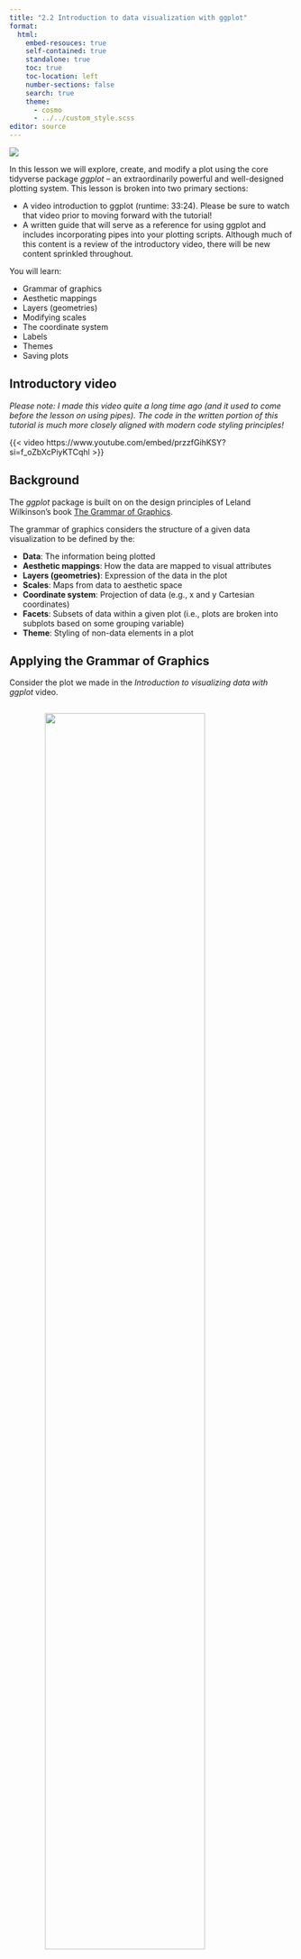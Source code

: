 ```yaml
---
title: "2.2 Introduction to data visualization with ggplot"
format:
  html:
    embed-resouces: true
    self-contained: true
    standalone: true
    toc: true
    toc-location: left
    number-sections: false
    search: true
    theme: 
      - cosmo
      - ../../custom_style.scss
editor: source
---
```


<head>
<link rel="stylesheet" href="https://cdnjs.cloudflare.com/ajax/libs/font-awesome/4.7.0/css/font-awesome.min.css" />
<link rel="icon" 
type="image/png" 
href = "www/hex_icon.png" />
<script src="https://kit.fontawesome.com/03064bdd6c.js" crossorigin="anonymous"></script>
<link rel="icon" 
type="image/png" 
href = "www/hex_icon.png" />
</head>

![](../../images/hex_complex.png){.intro_image}

In this lesson we will explore, create, and modify a plot using the core tidyverse package *ggplot* -- an extraordinarily powerful and well-designed plotting system. This lesson is broken into two primary sections:

* A video introduction to ggplot (runtime: 33:24). Please be sure to watch that video prior to moving forward with the tutorial!
* A written guide that will serve as a reference for using ggplot and includes incorporating pipes into your plotting scripts. Although much of this content is a review of the introductory video, there will be new content sprinkled throughout. 

You will learn:

* Grammar of graphics
* Aesthetic mappings
* Layers (geometries)
* Modifying scales
* The coordinate system
* Labels
* Themes
* Saving plots

## Introductory video

*Please note: I made this video quite a long time ago (and it used to come before the lesson on using pipes). The code in the written portion of this tutorial is much more closely aligned with modern code styling principles!*

{{< video https://www.youtube.com/embed/przzfGihKSY?si=f_oZbXcPiyKTCqhl >}}

## Background

The *ggplot* package is built on on the design principles of Leland Wilkinson's book <a href = "https://www.amazon.com/Grammar-Graphics-Statistics-Computing/dp/0387245448" target = "_blank">The Grammar of Graphics</a>.

The grammar of graphics considers the structure of a given data visualization to be defined by the:

* **Data**: The information being plotted
* **Aesthetic mappings**: How the data are mapped to visual attributes
* **Layers (geometries)**: Expression of the data in the plot
* **Scales**: Maps from data to aesthetic space
* **Coordinate system**: Projection of data (e.g., x and y Cartesian coordinates)
* **Facets**: Subsets of data within a given plot (i.e., plots are broken into subplots based on some grouping variable)
* **Theme**: Styling of non-data elements in a plot


## Applying the Grammar of Graphics

Consider the plot we made in the *Introduction to visualizing data with ggplot* video. 

<img src = 'www/chickadee_mass.png' style = 'display: block;
margin-left: auto;
margin-right: auto;
width: 75%;padding-top: 15px; padding-bottom: 15px;'></img>

Try to answer the following regarding the plot, you can click the buttons to see the answers (but try to answer them first!):

<div>
<button class="accordion">What are the aesthetic mappings?</button>
<div class="panel">

* Species is mapped to the x axis
* Mass is mapped to the y axis
* Sex is mapped to color

</div>
</div>

<div>
<button class="accordion">Which elements of the plot are related to the plots theme?</button>
<div class="panel">

Trick question. **All** non-data elements!

</div>
</div>

<div>
<button class="accordion">Which of the elements of the plot are related to scale?</button>
<div class="panel">

* The range of the x and y axis in data and image space
* The colors

</div>
</div>

<div>
<button class="accordion">What is the coordinate system of this plot?</button>
<div class="panel">

Cartesian (x and y axes)
</div>
</div>

<div>
<button class="accordion">What geometries are present in this plot?</button>
<div class="panel">
Boxplots
</div>
</div>



## Getting started

Please open the `data_sci_2025` project in R Studio.

Before we begin, please take the following housekeeping steps before continuing:

1. If there are any script files open in your source pane. Close them. If any of the file titles are blue, save them prior to closing.

1. In the *Environment* tab of your **workspace pane**, ensure that your **Global Environment** is empty. If it is not, click the *broom* to remove all objects.

1. In the *History* tab of your **workspace pane**, ensure that your history is empty. If it is not, click the *broom* to remove your history.

Ensure that the file `chickadees.csv` is located in your project folder, in the subfolder `data/raw`.

Open up a new script and save the script as "ggplot_worksheet.R" inside your `gis_in_r_2024/scripts` folder.

Please complete the following steps in your ggplot_worksheet script:

1. Give the top of the script a section header with the name "setup"

1. Load the tidyverse library

```r
# setup  -----------------------------------...

library(tidyverse)
```

## The data

In your script file, please provide a comment stating that you are reading in a file. Use `read_csv` to read `chickadees.csv` into your Global Environment and assign the key `chickadees` to the resultant object.

```r
# Read in data

chickadees <- 
  read_csv('data/raw/chickadees.csv')
```

Let's take a quick look at the `chickadees` tibble:

```r
chickadees
```

We are also going to use elements from the tidy dataset `district_birds.rds` for this lesson:

```r
read_rds('data/raw/district_birds.rds') %>% 
  list2env(.GlobalEnv)
```

From the data we loaded above, which are arranged as the tables in a database, we will use the captures and the birds datasets:

```r
captures

birds
```

Please remove the other names from your global environment:

```r
rm(
  sites,
  visits,
  counts)
```

### Plotting data

We begin a plot by adding the grammar of graphics data element. The resultant plot isn't meaningful, but it is a good place to start.

```r
ggplot(data = chickadees)
```

*Note: It is often unnecessary to include things like `data = `. I am including the names of the arguments here until I am sure that everyone is comfortable with ggplot.*

Because data is the first argument of the `ggplot()` function, this argument can also be piped in:

```r
chickadees %>% 
  ggplot()
```

One of my goals of this lesson will be to demonstrate why piping your data is *more appropriate* when plotting your data with ggplot. Why this is the case will become more apparent once we add more elements to our plot ...

## Aesthetic mappings

After adding data, we need to decide which aesthetic mappings are appropriate for our question. It entirely depends on what we want to explore or visualize with our dataset. In this case, let's create a plot that compares wing length with mass. The body size to mass ratio is a common measurement in ecological studies of birds and other wildlife. We will visualize wing as the predictor variable (x axis) and mass as the response variable (y axis).  

```r
chickadees %>% 
  ggplot(mapping = aes(x = wing, y = mass))
```

Notice that ggplot assigned the scale element to the visualization automatically, It chose the scale based on the limits of the data. By default, ranges of the x and y axes are 5% below and above the upper and lower limits of the data.

Mapping is the second argument of the function. Because mapping is required for every plot, we do not need to specify the argument each time (as long as we understand what it does). Let's remove `mapping =` from the code:

```r
chickadees %>% 
  ggplot(aes(x = wing, y = mass))
```

Note that the function `aes()` is an exception to the rule that two named functions should not be placed on the same line -- this is okay, as long as there are only two variables being mapped.

An alternative method (that I often use), is to specify my aesthetics *after* the `ggplot` function:

```r
chickadees %>% 
  ggplot() +
  aes(x = wing, y = mass)
```

## Layers (geometries)

With our data mapped to our aesthetics, it is now time to add layers to our plot. Layers are also called geometries. Each geometry function is written as  `geom_` followed by the type of geometry.

### Scatterplot

Let's create a scatterplot. Therefore, we want to add point geometries to our plot using the function `geom_point`:

```r
chickadees %>% 
  ggplot() +
  aes(x = wing, y = mass) +
  geom_point()
```

Have a look at the `+` sign. This is actually a pipe, but it is a pipe that can exclusively be used in `ggplot()` functions (and a few other related packages). Here, we are piping the output of the `ggplot()` function into the input of the `geom_point()` function.

We can add a line of best fit through these points using the `geom_smooth` function. I supply the following arguments to my function:

* `formula  = y ~ x` to specify the predictor and response variables
* `method = "lm"` to specify that we want to use a linear model to compare the association between the variables
* `se = FALSE` because I am not interested in standard error at the moment

```r
chickadees %>% 
  ggplot() +
  aes(x = wing, y = mass) +
  geom_point() +
  geom_smooth(
    formula = y ~ x, 
    method = 'lm',
    se = FALSE)
```

Note that when we added this line, we added a new geometry to the plot. I am not crazy about that blue line. I only like to use color in a plot to convey meaning. Let's set the color of our line to black:

```r
chickadees %>% 
  ggplot() +
  aes(x = wing, y = mass) +
  geom_point() +
  geom_smooth(
    formula = y ~ x, 
    method = 'lm',
    se = FALSE, 
    color = 'black')
```

Let's add a new aesthetic mapping to the data. Recall that in the video lecture we found that Black-capped chickadees are larger than Carolina chickadees. Let's color the points by species by adding the new aesthetic mapping argument to our `geom_point` function:

```r
chickadees %>% 
  ggplot() +
  aes(x = wing, y = mass) +
  geom_point(aes(color = spp)) +
  geom_smooth(
    formula = y ~ x, 
    method = 'lm',
    se = FALSE, 
    color = 'black')
```

Notice that there is still only one black line for both species but the points are colored by species. If we suspected that the slope of the line might be species-dependent, we might want the aesthetic to apply to both geometries. We could so by also adding the aesthetic mapping to the line:

```r
chickadees %>% 
  ggplot() +
  aes(x = wing, y = mass) +
  geom_point(aes(color = spp)) +
  geom_smooth(
    aes(color = spp),
    method = 'lm',
    formula = y ~ x, 
    se = FALSE)
```

If we know that we want both the points and the lines mapped to species, we can simplify our argument above by specifying the color aesthetic in our initial mapping.

```r
chickadees %>% 
  ggplot() +
  aes(
    x = wing, 
    y = mass,
    color = spp) +
  geom_point() +
  geom_smooth(
    method = 'lm',
    formula = y ~ x, 
    se = FALSE)
```

We have a lot of control over the style of our geometries. For example, perhaps we want our points to be a little larger, we can specify that in our `geom_point` function using the `size = ` argument:

```r
chickadees %>% 
  ggplot() +
  aes(
    x = wing, 
    y = mass,
    color = spp) +
  geom_point(size = 2.75) +
  geom_smooth(
    method = 'lm',
    formula = y ~ x, 
    se = FALSE)
```

Well ... that's pretty crazy looking. We can add transparency using the `alpha =` argument:

```r
chickadees %>% 
  ggplot() +
  aes(
    x = wing, 
    y = mass,
    color = spp) +
  geom_point(size = 2.75, alpha = 0.25) +
  geom_smooth(
    method = 'lm',
    formula = y ~ x, 
    se = FALSE)
```

That's more reasonable, plots like this say to me "I am more interested in seeing the trends, but I want others to also notice the underlying data." We can enhance that message a bit further by making our line a little wider using the `linewidth =` argument:

```r
chickadees %>% 
  ggplot() +
  aes(
    x = wing, 
    y = mass,
    color = spp) +
  geom_smooth(
    method = 'lm',
    formula = y ~ x, 
    se = FALSE,
    linewidth = 1.5)
```

### Bar plots

Bar plots are a great way to display count data (or quantities of some values). Let's try to make a bar plot:

```r
captures %>% 
  ggplot() +
  aes(x = spp) +
  geom_bar()
```

By default, the `geom_bar()` function will generate a bar that represents counts of the x variable. I prefer to pipe around the data going in, though. It is, by far my preference to generate a summary table ... 

```r
captures %>% 
  group_by(spp) %>% 
  summarize(n = n())
```

... and then pipe those data into the bar plot. To do so, we need to specify the argument `stat = "identity"` inside the `geom_bar()` function:

```r
captures %>% 
  group_by(spp) %>% 
  summarize(n = n()) %>% 
  ggplot() +
  aes(x = spp, y = n) +
  geom_bar(stat = "identity")
```

The two plots above are quite ugly, I know. Let's see why piping data in is a good idea ...

### Why pipe in data?

Only bird nerds know the 4-letter species codes (which aren't really even legible in this plot). These codes are great for storing data, but not very useful for communicated data. The capture data are tidy, so we will need to join the tables to bring in the more meaningful species names:

```r
captures %>% 
  left_join(
    birds %>% 
      select(species:common_name),
    by = c("spp" = "species"))
```

If we are only interested in the counts and the `common_name` field, we should reduce this further:

```r
captures %>% 
  select(spp) %>% 
  left_join(
    birds %>% 
      select(species:common_name),
    by = c("spp" = "species")) %>% 
  select(common_name)
```

... and then calculate our counts again:

```r
captures %>% 
  select(spp) %>% 
  left_join(
    birds %>% 
      select(species:common_name),
    by = c("spp" = "species")) %>% 
  group_by(common_name) %>% 
  summarize(n = n())
```

Let's try to plot it and bask in our ggplot glory:

```r
captures %>% 
  select(spp) %>% 
  left_join(
    birds %>% 
      select(species:common_name),
    by = c("spp" = "species")) %>% 
  group_by(common_name) %>% 
  summarize(n = n()) %>% 
  ggplot() +
  aes(x = common_name, y = n) +
  geom_bar(stat = "identity")
```

We did it! However, after rewarding yourself with a beer and bragging about your plot to your friends, you recognize that your plot has not successfully communicated anything. It ... is ... completely ... illegible. Alas.

Maybe it would be better to just plot counts of dietary guilds?

```r
captures %>% 
  select(spp) %>% 
  left_join(
    birds %>% 
      select(
        species, 
        common_name, 
        diet),
    by = c("spp" = "species")) %>% 
  group_by(diet) %>% 
  summarize(n = n()) %>% 
  ggplot() +
  aes(x = diet, y = n) +
  geom_bar(stat = "identity")
```

Once again proud of your gg-excellence, you show your plot to your advisor (*they are gonna love this ... it is so ecologically meaningful!* ). They like the diet counts, but want to see the species too. Just as we can add a `color` aesthetic to points, we can add color to a bar plot. Notice that, in the below, I now place my aesthetics on their own lines (because there are three or more of them):

```r
captures %>% 
  select(spp) %>% 
  left_join(
    birds %>% 
      select(
        species, 
        common_name, 
        diet),
    by = c("spp" = "species")) %>% 
  group_by(common_name, diet) %>% 
  summarize(
    n = n(),
    .groups = "drop") %>% 
  ggplot() +
  aes(
    x = diet, 
    y = n,
    color = common_name) +
  geom_bar(stat = "identity")
```

*Note: It is best to drop any grouping in the data prior to piping the output of summarize into the next function.*

... well, that didn't work as expected. Why? For polygon aesthetics (like bars), the color of the bars is defined by `fill = `, the color argument just represents the borders:

```r
captures %>% 
  select(spp) %>% 
  left_join(
    birds %>% 
      select(
        species, 
        common_name, 
        diet),
    by = c("spp" = "species")) %>% 
  group_by(common_name, diet) %>% 
  summarize(
    n = n(),
    .groups = "drop") %>% 
  ggplot() +
  aes(
    x = diet, 
    y = n,
    fill = common_name) +
  geom_bar(stat = "identity")
```

That's better ... but what does `color = ` do for bars? The color argument adds a line color to the bars. We can add it inside of our layer:

```r
captures %>% 
  select(spp) %>% 
  left_join(
    birds %>% 
      select(
        species, 
        common_name, 
        diet),
    by = c("spp" = "species")) %>% 
  group_by(common_name, diet) %>% 
  summarize(
    n = n(),
    .groups = "drop") %>% 
  ggplot() +
  aes(
    x = diet, 
    y = n,
    fill = common_name) +
  geom_bar(stat = "identity",
           color = "black")
```

If you find that a little overbearing (I do), you can change the width of the lines with `linewidth =`

```r
captures %>% 
  select(spp) %>% 
  left_join(
    birds %>% 
      select(
        species, 
        common_name, 
        diet),
    by = c("spp" = "species")) %>% 
  group_by(common_name, diet) %>% 
  summarize(
    n = n(),
    .groups = "drop") %>% 
  ggplot() +
  aes(
    x = diet, 
    y = n,
    fill = common_name) +
  geom_bar(
    stat = "identity",
    color = "black",
    linewidth = 0.3)
```

... or modify the color to something a bit less intense:

```r
captures %>% 
  select(spp) %>% 
  left_join(
    birds %>% 
      select(
        species, 
        common_name, 
        diet),
    by = c("spp" = "species")) %>% 
  group_by(common_name, diet) %>% 
  summarize(
    n = n(),
    .groups = "drop") %>% 
  ggplot() +
  aes(
    x = diet, 
    y = n,
    fill = common_name) +
  geom_bar(
    stat = "identity",
    color = "#424242",
    linewidth = 0.3)
```

Perhaps you have become less impressed with your plot over time. One option would be to subset the data to just the 10 species with the most observations in the data. With the flexibility afforded to us with piping our data in, we have gained that power:

```r
captures %>% 
  select(spp) %>% 
  left_join(
    birds %>% 
      select(
        species, 
        common_name, 
        diet),
    by = c("spp" = "species")) %>% 
  group_by(common_name, diet) %>% 
  summarize(
    n = n(),
    .groups = "drop") %>% 
  slice_max(n, n = 10) %>% 
  ggplot() +
  aes(
    x = diet, 
    y = n,
    fill = common_name) +
  geom_bar(
    stat = "identity",
    color = "#424242",
    linewidth = 0.3)
```

Hopefully, it is apparent that the power to play with the data that you are plotting really gives you a lot of control over your plot! Piping the data in really helps you do so.

## Modifying scales

We have thus far created reasonable plots that perhaps convey the information we would like to communicate. Our plots are not very pretty yet though.

### Scales: Numeric range

Let's start by modifying the range of the x and y axes. Before I scale an axis, I usually like be sure what the limits of my data actually are. We can use `summary()` to figure that out.

```r
summary(chickadees)
```

We use the function `scale_y_continuous` to scale the y axis. Based on the results of our function, it looks like 7 and 13 are probably pretty good values for our scaling operation. We will set the following arguments:

* `limits = c(7, 13)`: This provides a vector representing the lower and upper limits of the values we want to plot.
* `expand = c(0, 0)`: This ensures that the axis stops at our chosen values.

```r
chickadees %>% 
  ggplot() +
  aes(
    x = wing, 
    y = mass,
    color = spp) +
  geom_point(size = 2.75, alpha = 0.25) +
  geom_smooth(
    method = 'lm',
    formula = y ~ x, 
    se = FALSE,
    linewidth = 1.5) +
  scale_y_continuous(
    limits = c(7, 13),
    expand = c(0, 0))
```

We can do the same with our x axis, using the function `scale_x_continuous`. The results from summarizing our dataset suggested that a minimum wing size of 50 mm and maximum wing size of 70 would fit our needs perfectly.

```r
chickadees %>% 
  ggplot() +
  aes(
    x = wing, 
    y = mass,
    color = spp) +
  geom_point(size = 2.75, alpha = 0.25) +
  geom_smooth(
    method = 'lm',
    formula = y ~ x, 
    se = FALSE,
    linewidth = 1.5) +
  scale_y_continuous(
    limits = c(7, 13),
    expand = c(0, 0)) +
  scale_x_continuous(
    limits = c(50, 70),
    expand = c(0, 0))
```

We can also (and should) modify the scales of our bar plot. Let's look again at our last plot of banded bird counts:

```r
captures %>% 
  select(spp) %>% 
  left_join(
    birds %>% 
      select(
        species, 
        common_name, 
        diet),
    by = c("spp" = "species")) %>% 
  group_by(common_name, diet) %>% 
  summarize(
    n = n(),
    .groups = "drop") %>% 
  slice_max(n, n = 10) %>% 
  ggplot() +
  aes(
    x = diet, 
    y = n,
    fill = common_name) +
  geom_bar(
    stat = "identity",
    color = "#424242",
    linewidth = 0.3)
```

Given that these are count data, it makes no sense to start with a minimum value of less than zero. To address this, we would first add the `scale_y_continuous()` function and modify the expand argument as above:

```r
captures %>% 
  select(spp) %>% 
  left_join(
    birds %>% 
      select(
        species, 
        common_name, 
        diet),
    by = c("spp" = "species")) %>% 
  group_by(common_name, diet) %>% 
  summarize(
    n = n(),
    .groups = "drop") %>% 
  slice_max(n, n = 10) %>% 
  ggplot() +
  aes(
    x = diet, 
    y = n,
    fill = common_name) +
  geom_bar(
    stat = "identity",
    color = "#424242",
    linewidth = 0.3) +
  scale_y_continuous(
    expand = c(0, 0))
```

That looks a little silly because removing the expansion sets the upper bound to the upper bound of the data. One way to address this is to look at the distribution of the data:

```r
captures %>% 
  select(spp) %>% 
  left_join(
    birds %>% 
      select(
        species, 
        common_name, 
        diet),
    by = c("spp" = "species")) %>% 
  group_by(common_name, diet) %>% 
  summarize(
    n = n(),
    .groups = "drop") %>%
  summary()
```

But each bar in this instance represents the total of common names and diets. As such, we have to simplify our data grouping so we can calculate the height of the bars:

```r
captures %>% 
  select(spp) %>% 
  left_join(
    birds %>% 
      select(
        species, 
        common_name, 
        diet),
    by = c("spp" = "species")) %>% 
  group_by(diet) %>% 
  summarize(
    n = n(),
    .groups = "drop") %>%
  summary()
```

We can use the returned values to specify the limits of the y-axis:

```r
captures %>% 
  select(spp) %>% 
  left_join(
    birds %>% 
      select(
        species, 
        common_name, 
        diet),
    by = c("spp" = "species")) %>% 
  group_by(common_name, diet) %>% 
  summarize(
    n = n(),
    .groups = "drop") %>% 
  slice_max(n, n = 10) %>% 
  ggplot() +
  aes(
    x = diet, 
    y = n,
    fill = common_name) +
  geom_bar(
    stat = "identity",
    color = "#424242",
    linewidth = 0.3) +
  scale_y_continuous(
    expand = c(0, 0),
    limits = c(0, 4000))
```

That looks nice (*probably good for the final product!*), but was perhaps a lot of work. Instead, we can use the `expansion()` function inside of `scale_y_continuous()`. This function was released in dplyr 3.3.0 back in 2020. We supply a vector of two numbers with `mult = c(min, max)`. The first number is the proportional expansion at the lower limit, relative to the current distribution of the data, and the second is the proportion to expand relative to upper limit:

```r
captures %>% 
  select(spp) %>% 
  left_join(
    birds %>% 
      select(
        species, 
        common_name, 
        diet),
    by = c("spp" = "species")) %>% 
  group_by(common_name, diet) %>% 
  summarize(
    n = n(),
    .groups = "drop") %>% 
  slice_max(n, n = 10) %>% 
  ggplot() +
  aes(
    x = diet, 
    y = n,
    fill = common_name) +
  geom_bar(
    stat = "identity",
    color = "#424242",
    linewidth = 0.3) +
  scale_y_continuous(
    expand = expansion(mult = c(0, 0.05)))
```

We can also set the expansion by using a number in the same units as the y-axis by using the argument `add =` (rather than `mult = `) as an argument of `expansion()`:

```r
captures %>% 
  select(spp) %>% 
  left_join(
    birds %>% 
      select(
        species, 
        common_name, 
        diet),
    by = c("spp" = "species")) %>% 
  group_by(common_name, diet) %>% 
  summarize(
    n = n(),
    .groups = "drop") %>% 
  slice_max(n, n = 10) %>% 
  ggplot() +
  aes(
    x = diet, 
    y = n,
    fill = common_name) +
  geom_bar(
    stat = "identity",
    color = "#424242",
    linewidth = 0.3) +
  scale_y_continuous(
    expand = expansion(add = c(0, 100)))
```

As I hinted at above, however, for finished plots I usually opt for exploring the data and providing fixed values within the `limits` argument of `scale_y_continuous()`.

### Scales: Colors

Recall that color is actually a type of scaling, even in this case (where the data are binary). We will use `scale_color_manual` to change the color scale. Following what we did in our video lecture, I could choose colors by name:

```r
chickadees %>% 
  ggplot() +
  aes(
    x = wing, 
    y = mass,
    color = spp) +
  geom_point(size = 2.75, alpha = 0.25) +
  geom_smooth(
    method = 'lm',
    formula = y ~ x, 
    se = FALSE,
    linewidth = 1.5) +
  scale_y_continuous(
    limits = c(7, 13),
    expand = c(0, 0)) +
  scale_x_continuous(
    limits = c(50, 70),
    expand = c(0, 0)) +
  scale_color_manual(
    values = c('orange', 'green'))
```

Or we can use a color picker app (I like <a href = "https://chrome.google.com/webstore/detail/colorpick-eyedropper/ohcpnigalekghcmgcdcenkpelffpdolg?hl=en" target = "_blank">this one</a>) to find colors that we like online. I am going to use this image from the Fantastic Mr. Fox. 

<img src = 'www/fantastic_fox.jpeg' style = 'display: block;
margin-left: auto;
margin-right: auto;
width: 100%; height: auto; padding-top: 15px; padding-bottom: 15px;'>

With this picture, I have chosen to go with a color from Kylie Sven Opposum's jacket (#595B18) and from the coat of Mr. Fox himself (#CA621E).

```r
chickadees %>% 
  ggplot() +
  aes(
    x = wing, 
    y = mass,
    color = spp) +
  geom_point(size = 2.75, alpha = 0.25) +
  geom_smooth(
    method = 'lm',
    formula = y ~ x, 
    se = FALSE,
    linewidth = 1.5) +
  scale_y_continuous(
    limits = c(7, 13),
    expand = c(0, 0)) +
  scale_x_continuous(
    limits = c(50, 70),
    expand = c(0, 0)) +
  scale_color_manual(
    values = c('#595B18', '#CA621E'))
```

This plot is probably great for Wes Anderson fans who do not suffer from red-green color blindness, but not likely optimal otherwise. 

I will stay with this version for now, but you give it a try. See if you can find a color scheme that you like (especially with a color picker app) and modify the plot to suit your color preference.

#### Brewed colors

One option for generating with colors is using a pre-made palette from the package `RColorBrewer`. We can see available default palettes using the function `RColorBrewer::display.brewer.all()`. To add an RColorBrewer palette, we use `scale_fill_brewer()` and specify the name of the palette in quotes. Let's add a nicer color palette to our bar plot:

```r
captures %>% 
  select(spp) %>% 
  left_join(
    birds %>% 
      select(
        species, 
        common_name, 
        diet),
    by = c("spp" = "species")) %>% 
  group_by(common_name, diet) %>% 
  summarize(
    n = n(),
    .groups = "drop") %>% 
  slice_max(n, n = 10) %>% 
  ggplot() +
  aes(
    x = diet, 
    y = n,
    fill = common_name) +
  geom_bar(
    stat = "identity",
    color = "#424242",
    linewidth = 0.3) +
  scale_y_continuous(
    expand = expansion(add = c(0, 100))) +
  scale_fill_brewer(palette = "Spectral")
```

*Note: I typically like to generate my own palettes though!*

## The coordinate system


The role of the coordinate system is to generate a 2-dimensional surface upon which the x and y aesthetics are placed. The coordinate system we typically use when plotting data is Cartesian -- there is a horizontal and vertical axis. The x-variable (predictor | independent variable) is typically reserved for the horizontal plane and the y-variable (response | dependent variable) is generally used on the vertical axis. This is often not the best option for viewing the data though ...

### Flipping the coordinate system

You have brought your plot (now with better colors!) to your advisor and sure enough, they do not like the grouped bars! They want each bar to represent a species. Well, we know what that will look like:

```r
captures %>% 
  select(spp) %>% 
  left_join(
    birds %>% 
      select(
        species, 
        common_name, 
        diet),
    by = c("spp" = "species")) %>% 
  group_by(common_name) %>% 
  summarize(n = n()) %>% 
  slice_max(n, n = 10) %>% 
  ggplot() +
  aes(x = common_name, y = n) +
  geom_bar(stat = "identity") +
  scale_y_continuous(
    expand = expansion(add = c(0, 100)))
```

A handy solution to this problem is to flip the coordinate system with `coord_flip()`. This places the x-axis on the vertical plane and the y-axis on the horizontal plane:

```r
captures %>% 
  select(spp) %>% 
  left_join(
    birds %>% 
      select(
        species, 
        common_name, 
        diet),
    by = c("spp" = "species")) %>% 
  group_by(common_name) %>% 
  summarize(n = n()) %>% 
  slice_max(n, n = 10) %>% 
  ggplot() +
  aes(x = common_name, y = n) +
  geom_bar(stat = "identity") +
  scale_y_continuous(
    expand = expansion(add = c(0, 100))) +
  coord_flip()
```

This is worlds better! The challenge that we face, however, is in remembering that the x- and y-axes have not changed, just the coordinate system has! This will become all-too-apparent in the next section of this document.

## Labels

Now we will add some labels to our plot. In my data frames, I always use lowercase as my convention. It makes it easier on my fingers to call columns (no extra shift button to hit) and does not really affect the readability of the table. When it comes time to plot the data, however, it is pretty suboptimal.

Let's use `labs()` to add a title and x- and y-axis labels:

```r
chickadees %>% 
  ggplot() +
  aes(
    x = wing, 
    y = mass,
    color = spp) +
  geom_point(size = 2.75, alpha = 0.25) +
  geom_smooth(
    method = 'lm',
    formula = y ~ x, 
    se = FALSE,
    linewidth = 1.5) +
  scale_y_continuous(
    limits = c(7, 13),
    expand = c(0, 0)) +
  scale_x_continuous(
    limits = c(50, 70),
    expand = c(0, 0)) +
  scale_color_manual(
    values = c('#595B18', '#CA621E')) +
  labs(
    title = 'Wing length and mass of Black-capped and Carolina chickadees',
    x = 'Wing length', 
    y = 'Mass')
```

Of course, the axis titles are not yet complete. We should always include units, when appropriate:

```r
chickadees %>% 
  ggplot() +
  aes(
    x = wing, 
    y = mass,
    color = spp) +
  geom_point(size = 2.75, alpha = 0.25) +
  geom_smooth(
    method = 'lm',
    formula = y ~ x, 
    se = FALSE,
    linewidth = 1.5) +
  scale_y_continuous(
    limits = c(7, 13),
    expand = c(0, 0)) +
  scale_x_continuous(
    limits = c(50, 70),
    expand = c(0, 0)) +
  scale_color_manual(
    values = c('#595B18', '#CA621E')) +
  labs(
    title = 'Wing length and mass of Black-capped and Carolina chickadees',
    x = 'Wing length (mm)', 
    y = 'Mass (g)')
```

We can change the legend title in our argument for `scale_color_manual`:

```r
chickadees %>% 
  ggplot() +
  aes(
    x = wing, 
    y = mass,
    color = spp) +
  geom_point(size = 2.75, alpha = 0.25) +
  geom_smooth(
    method = 'lm',
    formula = y ~ x, 
    se = FALSE,
    linewidth = 1.5) +
  scale_y_continuous(
    limits = c(7, 13),
    expand = c(0, 0)) +
  scale_x_continuous(
    limits = c(50, 70),
    expand = c(0, 0)) +
  scale_color_manual(
    'Species',
    values = c('#595B18', '#CA621E')) +
  labs(
    title = 'Wing length and mass of Black-capped and Carolina chickadees',
    x = 'Wing length (mm)', 
    y = 'Mass (g)')
```

### Labels and flipped coordinate systems

As I stated above, when you flip your coordinate system, you have to be sure to remember that this has no effect on your x and y aesthetics.

Excited that you now have a readable bar plot of banded species, you bring it to your (surprisingly plot-savvy) advisor. They like it ... but ... those axis titles are terrible. Let's change them to "Common name" and "Number banded":

```r
captures %>% 
  select(spp) %>% 
  left_join(
    birds %>% 
      select(
        species, 
        common_name, 
        diet),
    by = c("spp" = "species")) %>% 
  group_by(common_name) %>% 
  summarize(n = n()) %>% 
  slice_max(n, n = 10) %>% 
  ggplot() +
  aes(x = common_name, y = n) +
  geom_bar(stat = "identity") +
  scale_y_continuous(
    expand = expansion(add = c(0, 100))) +
  coord_flip() +
  labs(
    title = "Banded birds by species",
    x = "Common name",
    y = "Number banded")
```

Notice in the above that the x-axis label was placed on the vertical axis and the y-axis label was placed on the horizontal axis!

### Why pipe in data? The sequel.

Another option of specifying x- and y-axis labels is to modify the names in the data being piped into ggplot. I actually much prefer this version ... and it is the only time I am totally comfortable with breaking best practices in variable naming conventions! Publication-ready ggplot scripts can get monstrously long and the data going into the ggplot analysis is almost certainly the lightest load on script real estate for such scripts. Moreover, having your data "plot-ready" is great for necessary exploration steps on the way in.

Notice, for our bar plots, that our axis labels break two naming conventions -- there is a space between the words and the first word is capitalized. We can generate axis labels with these otherwise-loathsome names by using backtick quotes in our piped data code block:

```r
captures %>% 
  select(spp) %>% 
  left_join(
    birds %>% 
      select(
        species, 
        common_name, 
        diet),
    by = c("spp" = "species")) %>% 
  group_by(`Common name` = common_name) %>% 
  summarize(
    `Number banded` = n(),
    .groups = "drop") %>% 
  slice_max(`Number banded`, n = 10) %>% 
  ggplot() +
  aes(x = `Common name`, y = `Number banded`) +
  geom_bar(stat = "identity") +
  scale_y_continuous(
    expand = expansion(add = c(0, 100))) +
  coord_flip() +
  labs(title = "Banded birds by species")
```

Notice in the above that this actually tightened up our code a bit. Although we would not want to use names like these in a typical coding session, it actually made the plotting code more parsimonious. Moreover, we no longer had to solve the logic puzzle of which label goes to which axis after the `coord_flip()`!

We will leave this plot behind for now, but I recommend using this plot as an example for the modifications that we will continue to make in this document.

## Facets

Facets separate a single plot into subplots. They can really help us visualize data.

In this example, perhaps we are interested in comparing between species, but observing the relationship by sex. Let's keep our points and lines colored by species but add a facet for each sex using `facet_wrap`:

```r
chickadees %>% 
  ggplot() +
  aes(
    x = wing, 
    y = mass,
    color = spp) +
  geom_point(size = 2.75, alpha = 0.25) +
  geom_smooth(
    method = 'lm',
    formula = y ~ x, 
    se = FALSE,
    linewidth = 1.5) +
  scale_y_continuous(
    limits = c(7, 13),
    expand = c(0, 0)) +
  scale_x_continuous(
    limits = c(50, 70),
    expand = c(0, 0)) +
  scale_color_manual(
    'Species',
    values = c('#595B18', '#CA621E')) +
  labs(
    title = 'Wing length and mass of Black-capped and Carolina chickadees',
    x = 'Wing length (mm)', 
    y = 'Mass (g)') +
  facet_wrap(~sex)
```

We have not made the most compelling labels for those facets. The way that I normally deal with this is changing the data to a factor and using the factor labels. Let's explore the sex variable:

```r
table(chickadees$sex)
```

We can use `factor()` to change this variable to a factor (*Note: there will soon be a better way to do this!*):

```r
chickadees$sex <-
  factor(
    chickadees$sex, 
    levels = c('F', 'M'),
    labels = c('Female', 'Male'))
```

*We specified levels as one of the arguments of the above `factor()` operation. Why was this not necessary?*

Let's see how it looks now when we plot it:

```r
chickadees %>% 
  ggplot() +
  aes(
    x = wing, 
    y = mass,
    color = spp) +
  geom_point(size = 2.75, alpha = 0.25) +
  geom_smooth(
    method = 'lm',
    formula = y ~ x, 
    se = FALSE,
    linewidth = 1.5) +
  scale_y_continuous(
    limits = c(7, 13),
    expand = c(0, 0)) +
  scale_x_continuous(
    limits = c(50, 70),
    expand = c(0, 0)) +
  scale_color_manual(
    'Species',
    values = c('#595B18', '#CA621E')) +
  labs(
    title = 'Wing length and mass of Black-capped and Carolina chickadees',
    x = 'Wing length (mm)', 
    y = 'Mass (g)') +
  facet_wrap(~sex)
```

## Themes

Now that we have a plot that we like (maybe ... my color choices were questionable at best ... hopefully you found better ones?), it is time to specify the **themes**. Recall that themes determine how the non-data elements look.

One trick that I didn't show in the lecture is my preferred theme, `theme_bw()`. I usually use this as a starting point for my plots:

```r
chickadees %>% 
  ggplot() +
  aes(
    x = wing, 
    y = mass,
    color = spp) +
  geom_point(size = 2.75, alpha = 0.25) +
  geom_smooth(
    method = 'lm',
    formula = y ~ x, 
    se = FALSE,
    linewidth = 1.5) +
  scale_y_continuous(
    limits = c(7, 13),
    expand = c(0, 0)) +
  scale_x_continuous(
    limits = c(50, 70),
    expand = c(0, 0)) +
  scale_color_manual(
    'Species',
    values = c('#595B18', '#CA621E')) +
  labs(
    title = 'Wing length and mass of Black-capped and Carolina chickadees',
    x = 'Wing length (mm)', 
    y = 'Mass (g)') +
  facet_wrap(~sex) +
  theme_bw()
```

Now we can modify specific theme elements inside the `theme()` function. We almost always have to modify the size of the axis labels and titles. Text theme elements are modified by passing arguments to `element_text()`. Let's make our axis text larger:

```r
chickadees %>% 
  ggplot() +
  aes(
    x = wing, 
    y = mass,
    color = spp) +
  geom_point(size = 2.75, alpha = 0.25) +
  geom_smooth(
    method = 'lm',
    formula = y ~ x, 
    se = FALSE,
    linewidth = 1.5) +
  scale_y_continuous(
    limits = c(7, 13),
    expand = c(0, 0)) +
  scale_x_continuous(
    limits = c(50, 70),
    expand = c(0, 0)) +
  scale_color_manual(
    'Species',
    values = c('#595B18', '#CA621E')) +
  labs(
    title = 'Wing length and mass of Black-capped and Carolina chickadees',
    x = 'Wing length (mm)', 
    y = 'Mass (g)') +
  facet_wrap(~sex) +
  theme_bw() +
  theme(
    axis.text = element_text(size = 12)
  )
```

Perhaps we do not want the dull gray boxes on top of our facets. We could spice them up by adding the yellow from Mrs. Felicity Fox's dress (#F6CD58) with the theme argument `strip.background =` with `element_rect()`:

```r
chickadees %>% 
  ggplot() +
  aes(
    x = wing, 
    y = mass,
    color = spp) +
  geom_point(size = 2.75, alpha = 0.25) +
  geom_smooth(
    method = 'lm',
    formula = y ~ x, 
    se = FALSE,
    linewidth = 1.5) +
  scale_y_continuous(
    limits = c(7, 13),
    expand = c(0, 0)) +
  scale_x_continuous(
    limits = c(50, 70),
    expand = c(0, 0)) +
  scale_color_manual(
    'Species',
    values = c('#595B18', '#CA621E')) +
  labs(
    title = 'Wing length and mass of Black-capped and Carolina chickadees',
    x = 'Wing length (mm)', 
    y = 'Mass (g)') +
  facet_wrap(~sex) +
  theme_bw() +
  theme(
    axis.text = element_text(size = 12),
    strip.background = element_rect(fill = '#F6CD58')
  )
```

We can make our axis lines stronger using the argument `axis.line = ` and `element_line()`:

```r
chickadees %>% 
  ggplot() +
  aes(
    x = wing, 
    y = mass,
    color = spp) +
  geom_point(size = 2.75, alpha = 0.25) +
  geom_smooth(
    method = 'lm',
    formula = y ~ x, 
    se = FALSE,
    linewidth = 1.5) +
  scale_y_continuous(
    limits = c(7, 13),
    expand = c(0, 0)) +
  scale_x_continuous(
    limits = c(50, 70),
    expand = c(0, 0)) +
  scale_color_manual(
    'Species',
    values = c('#595B18', '#CA621E')) +
  labs(
    title = 'Wing length and mass of Black-capped and Carolina chickadees',
    x = 'Wing length (mm)', 
    y = 'Mass (g)') +
  facet_wrap(~sex) +
  theme_bw() +
  theme(
    axis.text = element_text(size = 12),
    strip.background = element_rect(fill = '#F6CD58'),
    axis.line = element_line(linewidth = 1)
  )
```

**Almost everything** we modify in the `theme()` is done so using `element_[type of element]`. An exception is the `unit()` function. Let's see how it looks by adjusting a major weak point in our plot so far ... the spacing between the panels. Let's add some space with the `panel.spacing =` argument and the function `unit()`:

```r
chickadees %>% 
 ggplot() +
  aes(
    x = wing, 
    y = mass,
    color = spp) +
  geom_point(size = 2.75, alpha = 0.25) +
  geom_smooth(
    method = 'lm',
    formula = y ~ x, 
    se = FALSE,
    linewidth = 1.5) +
  scale_y_continuous(
    limits = c(7, 13),
    expand = c(0, 0)) +
  scale_x_continuous(
    limits = c(50, 70),
    expand = c(0, 0)) +
  scale_color_manual(
    'Species',
    values = c('#595B18', '#CA621E')) +
  labs(
    title = 'Wing length and mass of Black-capped and Carolina chickadees',
    x = 'Wing length (mm)', 
    y = 'Mass (g)') +
  facet_wrap(~sex) +
  theme_bw() +
  theme(
    axis.text = element_text(size = 12),
    strip.background = element_rect(fill = '#F6CD58'),
    axis.line = element_line(linewidth = 1),
    panel.spacing = unit(2, 'lines'))
```

Be sure to look through the help file (`?theme`) at all of the various options you have for changing the theme of a plot!

<br>

<i class="fas fa-user-secret" style = "font-size: 36px;"></i> I adjust my themes at the very end of my ggplot code. You typically need to adjust themes iteratively when you save a file. Having `theme()` at the end of your ggplot code section makes it easier to find and modify.

## Saving plots

Our final step is fairly straightforward.

To save a plot, we will always use `ggsave()`. Doing so allows you to re-create your plot under almost any circumstance (e.g., a change in the underlying data). The buttons are easy. I do it sometimes too. But they should be avoided.

To save a plot you provide the path to where you are going to save it, the width and height of the plot, and the units. The dpi (dots per inch) are set to 300, which is a common requirement for journals.

```r
ggsave(
  'output/chickadee_wing_chord.png',
  height = 5,
  width = 7,
  units = 'in')
```

Here's the trick -- save the plot, then open it up in your file system. How did it look? Was the title of the plot, or the axis titles/labels crazy? Were the size of the points gigantic or super small? Go back and adjust the theme until you have an aesthetically pleasing result!

## Reference

<button class="accordion">Glossary</button>
::: panel
* **Aesthetic mappings**: How the data are mapped to visual attributes.
* **Data** (in the Grammar of Graphics): The information being plotted.
* **Layers (geometries)**: Expression of the data in the plot.
* **Scales**: Maps from data to aesthetic space.
* **Coordinate system**: Projection of data (e.g., x and y Cartesian coordinates).
* **Facets**: Subsets of data within a given plot (i.e., plots are broken into subplots based on some grouping variable).
* **Theme**: Styling of non-data elements in a plot.
:::

<button class="accordion">Functions</button>
::: panel
**Important!** Primitive functions as well as functions in the *base* and *utils* packages, are loaded by default when you start an R session. Functions in *tibble* and *tidyverse* are loaded with `library(tidyverse)`.

::: function_table

```r
file.path(
  "function_tables",
  "functions_2.2_intro_to_data_vis.csv"
) %>% 
  read_csv() %>% 
  kableExtra::kable(
    align = c("c", "c", "l")
  ) %>%
  kableExtra::kable_styling(
    font_size = 12,
    bootstrap_options = "hover")
```

:::

:::


<button class="accordion">Keyboard shortcuts</button>
::: panel

The most common keyboard shortcuts are provided below for Windows and Mac operating systems.

:::{style="background-color: white; font-size: 14px;"}
|Task                         | Windows          | Mac
|:----------------------------|:----------------:|:-------------------:|
| View all keyboard shortcuts | Ctrl + Alt + K   | command + option + K
| Open an existing script     | Ctrl + O         | command + O
| Create a new script         | Ctrl + shift + N | command + shift + N
| Save script file            | Ctrl + S         | command + S
| Execute code                | Ctrl + Enter     | command + return
| Copy                        | Ctrl + C         | command + C
| Paste                       | Ctrl + V         | command + V
| Add a pipe operator         | Ctrl + shift + M | command + shift + M
| Add an assignment operator  | Alt + dash       | option + dash
| Add a new code section      | Ctrl + shift + R | command + shift + R
:::
:::

<button class="accordion">R Studio panes</button>
::: panel
Throughout this class, I will refer to the panes (sections) of the R Studio window. This graphic should help you remember them:
<img src = '../../images/rstudio_panes.png' style = "max-width: 100%; height: auto; padding-top: 20px; padding-bottom: 12px"></img>
*Note: I sometimes also describe the "workspace" pane as the "environment" pane.*
:::

<script>
var acc = document.getElementsByClassName("accordion");
var i;

for (i = 0; i < acc.length; i++) {
acc[i].addEventListener("click", function() {
this.classList.toggle("active");
var panel = this.nextElementSibling;
if (panel.style.display === "block") {
panel.style.display = "none";
} else {
panel.style.display = "block";
}
});
}
</script>
